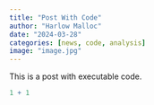 ```yaml
---
title: "Post With Code"
author: "Harlow Malloc"
date: "2024-03-28"
categories: [news, code, analysis]
image: "image.jpg"
---
```


This is a post with executable code.

```r
1 + 1
```
